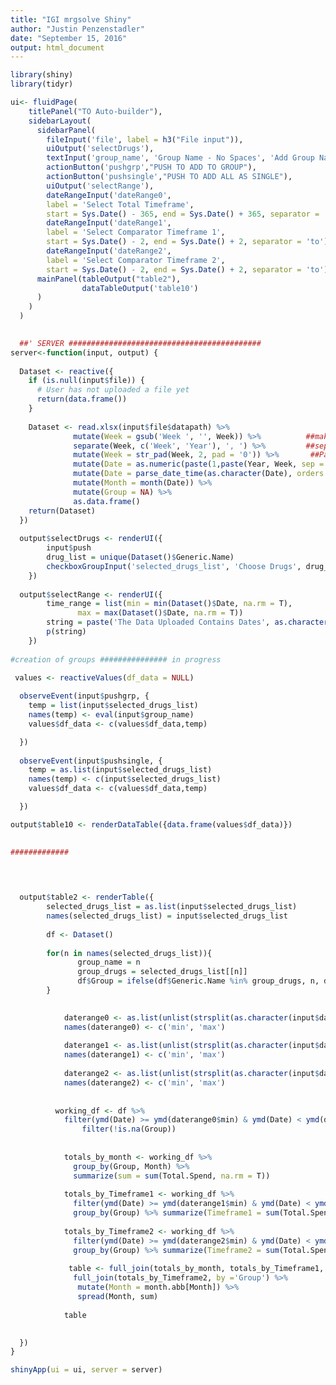 ```yaml
---
title: "IGI mrgsolve Shiny"
author: "Justin Penzenstadler"
date: "September 15, 2016"
output: html_document
---
```


```r
library(shiny)
library(tidyr)
```



```r
ui<- fluidPage(
    titlePanel("TO Auto-builder"),
    sidebarLayout(
      sidebarPanel(
        fileInput('file', label = h3("File input")),
        uiOutput('selectDrugs'),
        textInput('group_name', 'Group Name - No Spaces', 'Add Group Name Here'),
        actionButton('pushgrp',"PUSH TO ADD TO GROUP"),
        actionButton('pushsingle',"PUSH TO ADD ALL AS SINGLE"),
        uiOutput('selectRange'),
        dateRangeInput('dateRange0',
        label = 'Select Total Timeframe',
        start = Sys.Date() - 365, end = Sys.Date() + 365, separator = 'to'),
        dateRangeInput('dateRange1',
        label = 'Select Comparator Timeframe 1',
        start = Sys.Date() - 2, end = Sys.Date() + 2, separator = 'to'),
        dateRangeInput('dateRange2',
        label = 'Select Comparator Timeframe 2',
        start = Sys.Date() - 2, end = Sys.Date() + 2, separator = 'to')),
      mainPanel(tableOutput("table2"),
                dataTableOutput('table10')
      )
    )
  )
  
```


```r
  ##' SERVER ###########################################
server<-function(input, output) {
  
  Dataset <- reactive({
    if (is.null(input$file)) {
      # User has not uploaded a file yet
      return(data.frame())
    }
    
    Dataset <- read.xlsx(input$file$datapath) %>%
              mutate(Week = gsub('Week ', '', Week)) %>%          ##make Week numeric
              separate(Week, c('Week', 'Year'), ', ') %>%         ##separate Week/Year into different columns 
              mutate(Week = str_pad(Week, 2, pad = '0')) %>%       ##Pad Week so that it is always 2 digits
              mutate(Date = as.numeric(paste(1,paste(Year, Week, sep = ''), sep = ''))) %>%  ##add a day (aka u in lubridate) for each date.  it is a bug.
              mutate(Date = parse_date_time(as.character(Date), orders = "uYW")) %>% 
              mutate(Month = month(Date)) %>% 
              mutate(Group = NA) %>%
              as.data.frame()
    return(Dataset)
  })  
  
  output$selectDrugs <- renderUI({
        input$push
        drug_list = unique(Dataset()$Generic.Name)
        checkboxGroupInput('selected_drugs_list', 'Choose Drugs', drug_list)
    })
    
  output$selectRange <- renderUI({
        time_range = list(min = min(Dataset()$Date, na.rm = T), 
               max = max(Dataset()$Date, na.rm = T)) 
        string = paste('The Data Uploaded Contains Dates', as.character(time_range$min), as.character(time_range$max))
        p(string)
    })
  
#creation of groups ############### in progress
 
 values <- reactiveValues(df_data = NULL)

  observeEvent(input$pushgrp, {
    temp = list(input$selected_drugs_list)
    names(temp) <- eval(input$group_name)
    values$df_data <- c(values$df_data,temp)

  })
  
  observeEvent(input$pushsingle, {
    temp = as.list(input$selected_drugs_list)
    names(temp) <- c(input$selected_drugs_list)
    values$df_data <- c(values$df_data,temp)

  })

output$table10 <- renderDataTable({data.frame(values$df_data)})
  

#############

  
  

  output$table2 <- renderTable({
        selected_drugs_list = as.list(input$selected_drugs_list)
        names(selected_drugs_list) = input$selected_drugs_list
        
        df <- Dataset()
              
        for(n in names(selected_drugs_list)){
               group_name = n
               group_drugs = selected_drugs_list[[n]]
               df$Group = ifelse(df$Generic.Name %in% group_drugs, n, df$Group)
        }
        

            daterange0 <- as.list(unlist(strsplit(as.character(input$dateRange0), 'to')))
            names(daterange0) <- c('min', 'max')
            
            daterange1 <- as.list(unlist(strsplit(as.character(input$dateRange1), 'to')))
            names(daterange1) <- c('min', 'max')
            
            daterange2 <- as.list(unlist(strsplit(as.character(input$dateRange2), 'to')))
            names(daterange2) <- c('min', 'max')
            
            
          working_df <- df %>% 
            filter(ymd(Date) >= ymd(daterange0$min) & ymd(Date) < ymd(daterange0$max)) %>%
                filter(!is.na(Group))
          
          
            totals_by_month <- working_df %>% 
              group_by(Group, Month) %>% 
              summarize(sum = sum(Total.Spend, na.rm = T))
        
            totals_by_Timeframe1 <- working_df %>% 
              filter(ymd(Date) >= ymd(daterange1$min) & ymd(Date) < ymd(daterange1$max))%>%
              group_by(Group) %>% summarize(Timeframe1 = sum(Total.Spend, na.rm = T))
            
            totals_by_Timeframe2 <- working_df %>% 
              filter(ymd(Date) >= ymd(daterange2$min) & ymd(Date) < ymd(daterange2$max))%>%
              group_by(Group) %>% summarize(Timeframe2 = sum(Total.Spend, na.rm = T))
            
             table <- full_join(totals_by_month, totals_by_Timeframe1, by = "Group") %>% 
              full_join(totals_by_Timeframe2, by ='Group') %>% 
               mutate(Month = month.abb[Month]) %>%
               spread(Month, sum)
           
            table
            

  })
}
```

```r





shinyApp(ui = ui, server = server)




























































































































```






